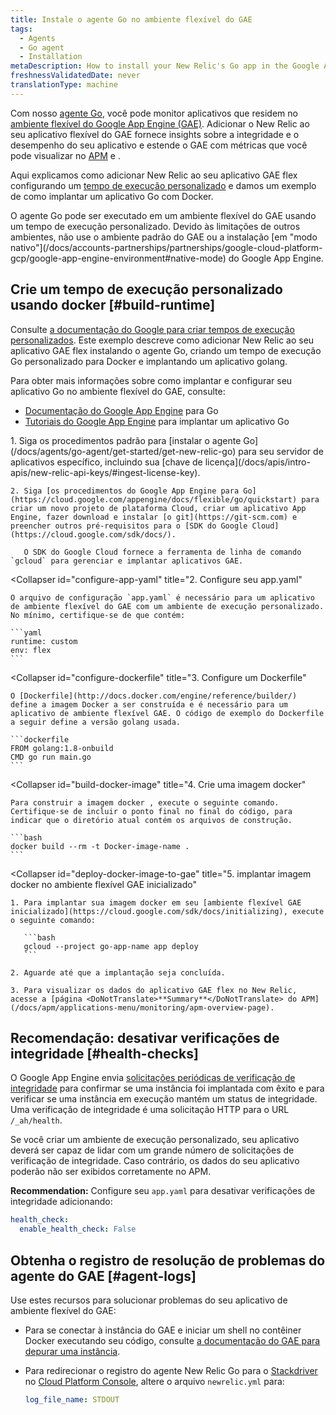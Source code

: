 ```yaml
---
title: Instale o agente Go no ambiente flexível do GAE
tags:
  - Agents
  - Go agent
  - Installation
metaDescription: How to install your New Relic's Go app in the Google App Engine (GAE) flexible environment.
freshnessValidatedDate: never
translationType: machine
---
```


Com nosso [agente Go](/docs/agents/go-agent/get-started/introduction-new-relic-go), você pode monitor aplicativos que residem no [ambiente flexível do Google App Engine (GAE)](https://cloud.google.com/appengine/docs/flexible/go/). Adicionar o New Relic ao seu aplicativo flexível do GAE fornece insights sobre a integridade e o desempenho do seu aplicativo e estende o GAE com métricas que você pode visualizar no [APM](/docs/apm/new-relic-apm/getting-started/introduction-new-relic-apm) e [<InlinePopover type="browser"/>](/docs/browser/new-relic-browser/getting-started/introduction-new-relic-browser).

Aqui explicamos como adicionar New Relic ao seu aplicativo GAE flex configurando um [tempo de execução personalizado](https://cloud.google.com/appengine/docs/flexible/custom-runtimes/about-custom-runtimes) e damos um exemplo de como implantar um aplicativo Go com Docker.

<Callout variant="important">
  O agente Go pode ser executado em um ambiente flexível do GAE usando um tempo de execução personalizado. Devido às limitações de outros ambientes, não use o ambiente padrão do GAE ou a instalação [em "modo nativo"](/docs/accounts-partnerships/partnerships/google-cloud-platform-gcp/google-app-engine-environment#native-mode) do Google App Engine.
</Callout>

## Crie um tempo de execução personalizado usando docker [#build-runtime]

Consulte [a documentação do Google para criar tempos de execução personalizados](https://cloud.google.com/appengine/docs/flexible/custom-runtimes/build). Este exemplo descreve como adicionar New Relic ao seu aplicativo GAE flex instalando o agente Go, criando um tempo de execução Go personalizado para Docker e implantando um aplicativo golang.

Para obter mais informações sobre como implantar e configurar seu aplicativo Go no ambiente flexível do GAE, consulte:

* [Documentação do Google App Engine](https://cloud.google.com/appengine/docs/flexible/go/) para Go
* [Tutoriais do Google App Engine](https://cloud.google.com/appengine/docs/flexible/go/tutorials) para implantar um aplicativo Go

<CollapserGroup>
  <Collapser
    id="setup-gae"
    title="1. Configure o projeto GAE e instale a dependência"
  >
    1. Siga os procedimentos padrão para [instalar o agente Go](/docs/agents/go-agent/get-started/get-new-relic-go) para seu servidor de aplicativos específico, incluindo sua [chave de licença](/docs/apis/intro-apis/new-relic-api-keys/#ingest-license-key).

    2. Siga [os procedimentos do Google App Engine para Go](https://cloud.google.com/appengine/docs/flexible/go/quickstart) para criar um novo projeto de plataforma Cloud, criar um aplicativo App Engine, fazer download e instalar [o git](https://git-scm.com) e preencher outros pré-requisitos para o [SDK do Google Cloud](https://cloud.google.com/sdk/docs/).

       O SDK do Google Cloud fornece a ferramenta de linha de comando `gcloud` para gerenciar e implantar aplicativos GAE.
  </Collapser>

  <Collapser
    id="configure-app-yaml"
    title="2. Configure seu app.yaml"
  >
    O arquivo de configuração `app.yaml` é necessário para um aplicativo de ambiente flexível do GAE com um ambiente de execução personalizado. No mínimo, certifique-se de que contém:

    ```yaml
    runtime: custom
    env: flex
    ```
  </Collapser>

  <Collapser
    id="configure-dockerfile"
    title="3. Configure um Dockerfile"
  >
    O [Dockerfile](http://docs.docker.com/engine/reference/builder/) define a imagem Docker a ser construída e é necessário para um aplicativo de ambiente flexível GAE. O código de exemplo do Dockerfile a seguir define a versão golang usada.

    ```dockerfile
    FROM golang:1.8-onbuild
    CMD go run main.go
    ```
  </Collapser>

  <Collapser
    id="build-docker-image"
    title="4. Crie uma imagem docker"
  >
    Para construir a imagem docker , execute o seguinte comando. Certifique-se de incluir o ponto final no final do código, para indicar que o diretório atual contém os arquivos de construção.

    ```bash
    docker build --rm -t Docker-image-name .
    ```
  </Collapser>

  <Collapser
    id="deploy-docker-image-to-gae"
    title="5. implantar imagem docker no ambiente flexível GAE inicializado"
  >
    1. Para implantar sua imagem docker em seu [ambiente flexível GAE inicializado](https://cloud.google.com/sdk/docs/initializing), execute o seguinte comando:

       ```bash
       gcloud --project go-app-name app deploy
       ```

    2. Aguarde até que a implantação seja concluída.

    3. Para visualizar os dados do aplicativo GAE flex no New Relic, acesse a [página <DoNotTranslate>**Summary**</DoNotTranslate> do APM](/docs/apm/applications-menu/monitoring/apm-overview-page).
  </Collapser>
</CollapserGroup>

<InstallFeedback/>

## Recomendação: desativar verificações de integridade [#health-checks]

O Google App Engine envia [solicitações periódicas de verificação de integridade](https://cloud.google.com/appengine/docs/flexible/go/configuring-your-app-with-app-yaml#health_checks) para confirmar se uma instância foi implantada com êxito e para verificar se uma instância em execução mantém um status de integridade. Uma verificação de integridade é uma solicitação HTTP para o URL `/_ah/health`.

Se você criar um ambiente de execução personalizado, seu aplicativo deverá ser capaz de lidar com um grande número de solicitações de verificação de integridade. Caso contrário, os dados do seu aplicativo poderão não ser exibidos corretamente no APM.

<DoNotTranslate>**Recommendation:**</DoNotTranslate> Configure seu `app.yaml` para desativar verificações de integridade adicionando:

```yaml
health_check:
  enable_health_check: False
```

## Obtenha o registro de resolução de problemas do agente do GAE [#agent-logs]

Use estes recursos para solucionar problemas do seu aplicativo de ambiente flexível do GAE:

* Para se conectar à instância do GAE e iniciar um shell no contêiner Docker executando seu código, consulte [a documentação do GAE para depurar uma instância](https://cloud.google.com/appengine/docs/flexible/go/debugging-an-instance).

* Para redirecionar o registro do agente New Relic Go para o [Stackdriver](http://cloud.google.com/logging/docs/view/logs_viewer_v2) no [Cloud Platform Console](https://cloud.google.com/compute/docs/console), altere o arquivo `newrelic.yml` para:

  ```yaml
  log_file_name: STDOUT
  ```